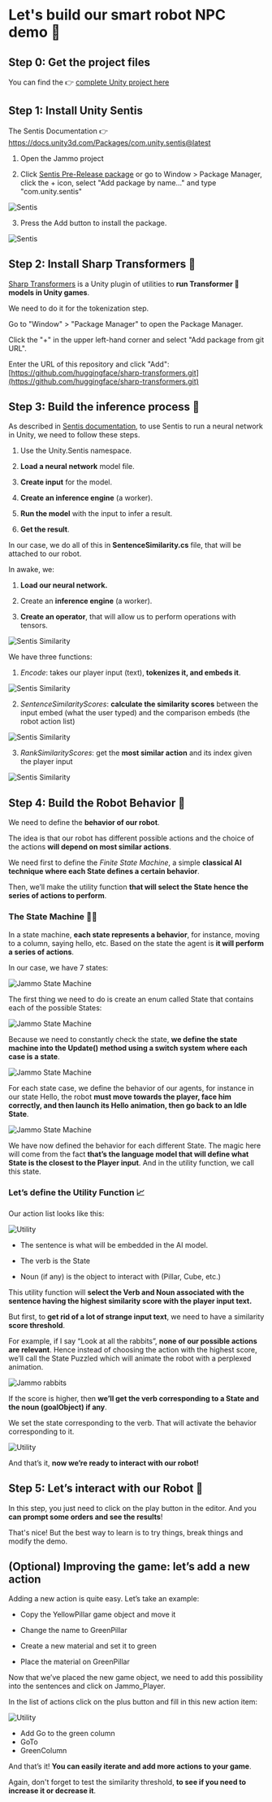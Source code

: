 # Let's build our smart robot NPC demo 🤖 

## Step 0: Get the project files

You can find the 👉 [complete Unity project here](https://huggingface.co/datasets/huggingface-ml-4-games-course/unity-demos/resolve/main/unit1/Jammo%20the%20Robot%20Sentis%20(v2).zip?download=true)

## Step 1: Install Unity Sentis

The Sentis Documentation 👉 https://docs.unity3d.com/Packages/com.unity.sentis@latest

1. Open the Jammo project

2. Click [Sentis Pre-Release package](https://tinyurl.com/4eun48fb) or go to Window > Package Manager, click the + icon, select "Add package by name…" and type "com.unity.sentis"

<img src="https://huggingface.co/datasets/huggingface-ml-4-games-course/course-images/resolve/main/en/unit1/unity/sentis1.jpg" alt="Sentis"/>

3. Press the Add button to install the package.

<img src="https://huggingface.co/datasets/huggingface-ml-4-games-course/course-images/resolve/main/en/unit1/unity/sentis2.png" alt="Sentis"/>


## Step 2: Install Sharp Transformers 💪

[Sharp Transformers](https://github.com/huggingface/sharp-transformers) is a Unity plugin of utilities to **run Transformer 🤗 models in Unity games**.

We need to do it for the tokenization step.

Go to "Window" > "Package Manager" to open the Package Manager.

Click the "+" in the upper left-hand corner and select "Add package from git URL".

Enter the URL of this repository and click "Add": [https://github.com/huggingface/sharp-transformers.git](https://github.com/huggingface/sharp-transformers.git)


## Step 3: Build the inference process 🧠

As described in [Sentis documentation](https://docs.unity3d.com/Packages/com.unity.sentis@latest), to use Sentis to run a neural network in Unity, we need to follow these steps.

1. Use the Unity.Sentis namespace.

2. **Load a neural network** model file.

3. **Create input** for the model.

4. **Create an inference engine** (a worker).

5. **Run the model** with the input to infer a result.

6. **Get the result**.

In our case, we do all of this in **SentenceSimilarity.cs** file, that will be attached to our robot.

In awake, we:

1. **Load our neural network.**

2. Create an **inference engine** (a worker).

3. **Create an operator**, that will allow us to perform operations with tensors.


<img src="https://huggingface.co/datasets/huggingface-ml-4-games-course/course-images/resolve/main/en/unit1/unity/sentis-similarity1.jpg" alt="Sentis Similarity"/>

We have three functions:

1. *Encode*: takes our player input (text), **tokenizes it, and embeds it**.

<img src="https://huggingface.co/datasets/huggingface-ml-4-games-course/course-images/resolve/main/en/unit1/unity/sentis-similarity2.jpg" alt="Sentis Similarity"/>

2. *SentenceSimilarityScores*: **calculate the similarity scores** between the input embed (what the user typed) and the comparison embeds (the robot action list)

<img src="https://huggingface.co/datasets/huggingface-ml-4-games-course/course-images/resolve/main/en/unit1/unity/sentis-similarity3.jpg" alt="Sentis Similarity"/>

3. *RankSimilarityScores*: get the **most similar action** and its index given the player input

<img src="https://huggingface.co/datasets/huggingface-ml-4-games-course/course-images/resolve/main/en/unit1/unity/sentis-similarity4.jpg" alt="Sentis Similarity"/>

## Step 4: Build the Robot Behavior 🤖

We need to define the **behavior of our robot**.

The idea is that our robot has different possible actions and the choice of the actions **will depend on most similar actions**.

We need first to define the *Finite State Machine*, a simple **classical AI technique where each State defines a certain behavior**.

Then, we’ll make the utility function **that will select the State hence the series of actions to perform**.

### The State Machine 🧠🤖

In a state machine, **each state represents a behavior**, for instance, moving to a column, saying hello, etc. Based on the state the agent is **it will perform a series of actions**.

In our case, we have 7 states:

<img src="https://huggingface.co/datasets/huggingface-ml-4-games-course/course-images/resolve/main/en/unit1/unity/fsm.jpg" alt="Jammo State Machine"/>

The first thing we need to do is create an enum called State that contains each of the possible States:

<img src="https://huggingface.co/datasets/huggingface-ml-4-games-course/course-images/resolve/main/en/unit1/unity/fsm2.jpg" alt="Jammo State Machine"/>

Because we need to constantly check the state, **we define the state machine into the Update() method using a switch system where each case is a state**.

<img src="https://huggingface.co/datasets/huggingface-ml-4-games-course/course-images/resolve/main/en/unit1/unity/fsm3.jpg" alt="Jammo State Machine"/>

For each state case, we define the behavior of our agents, for instance in our state Hello, the robot **must move towards the player, face him correctly, and then launch its Hello animation, then go back to an Idle State**.

<img src="https://huggingface.co/datasets/huggingface-ml-4-games-course/course-images/resolve/main/en/unit1/unity/fsm4.jpg" alt="Jammo State Machine"/>

We have now defined the behavior for each different State. The magic here will come from the fact **that’s the language model that will define what State is the closest to the Player input**. And in the utility function, we call this state.


### Let’s define the Utility Function 📈

Our action list looks like this:

<img src="https://huggingface.co/datasets/huggingface-ml-4-games-course/course-images/resolve/main/en/unit1/unity/utility1.jpg" alt="Utility"/>

- The sentence is what will be embedded in the AI model.

- The verb is the State

- Noun (if any) is the object to interact with (Pillar, Cube, etc.)

This utility function will **select the Verb and Noun associated with the sentence having the highest similarity score with the player input text.**

But first, to **get rid of a lot of strange input text**, we need to have a similarity **score threshold**.

For example, if I say “Look at all the rabbits”, **none of our possible actions are relevant**. Hence instead of choosing the action with the highest score, we’ll call the State Puzzled which will animate the robot with a perplexed animation. 

<img src="https://huggingface.co/datasets/huggingface-ml-4-games-course/course-images/resolve/main/en/unit1/unity/rabbits.gif" alt="Jammo rabbits"/>

If the score is higher, then **we’ll get the verb corresponding to a State and the noun (goalObject) if any**.

We set the state corresponding to the verb. That will activate the behavior corresponding to it.

<img src="https://huggingface.co/datasets/huggingface-ml-4-games-course/course-images/resolve/main/en/unit1/unity/utility2.jpg" alt="Utility"/>

And that’s it, **now we’re ready to interact with our robot!**


## Step 5: Let’s interact with our Robot 🤖

In this step, you just need to click on the play button in the editor. And you **can prompt some orders and see the results**!


That's nice! But the best way to learn is to try things, break things and modify the demo.


## (Optional) Improving the game: let’s add a new action

Adding a new action is quite easy. Let’s take an example:

- Copy the YellowPillar game object and move it

- Change the name to GreenPillar

- Create a new material and set it to green

- Place the material on GreenPillar

Now that we’ve placed the new game object, we need to add this possibility into the sentences and click on Jammo_Player.

In the list of actions click on the plus button and fill in this new action item:

<img src="https://huggingface.co/datasets/huggingface-ml-4-games-course/course-images/resolve/main/en/unit1/unity/optional-jammo1.jpg" alt="Utility"/>

- Add Go to the green column
- GoTo
- GreenColumn

And that’s it! **You can easily iterate and add more actions to your game**.

Again, don't forget to test the similarity threshold, **to see if you need to increase it or decrease it**.
